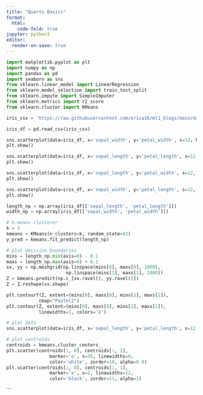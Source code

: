 ```yaml
---
title: "Quarto Basics"
format:
  html:
    code-fold: true
jupyter: python3
editor:
  render-on-save: true
---
```



```python
import matplotlib.pyplot as plt
import numpy as np
import pandas as pd
import seaborn as sns
from sklearn.linear_model import LinearRegression
from sklearn.model_selection import train_test_split
from sklearn.impute import SimpleImputer
from sklearn.metrics import r2_score
from sklearn.cluster import KMeans
```

```python
iris_csv = 'https://raw.githubusercontent.com/erica16/ml1_blogs/main/data/IRIS.csv'

iris_df = pd.read_csv(iris_csv)

sns.scatterplot(data=iris_df, x='sepal_width', y='petal_width', s=12, hue='species')
plt.show()

sns.scatterplot(data=iris_df, x='sepal_length', y='petal_length', s=12, hue='species')
plt.show()

sns.scatterplot(data=iris_df, x='sepal_length', y='petal_width', s=12, hue='species')
plt.show()

sns.scatterplot(data=iris_df, x='sepal_width', y='petal_length', s=12, hue='species')
plt.show()

length_np = np.array(iris_df[['sepal_length', 'petal_length']])
width_np = np.array(iris_df[['sepal_width', 'petal_width']])

```


```python
# k-means clusterer
k = 3
kmeans = KMeans(n_clusters=k, random_state=42)
y_pred = kmeans.fit_predict(length_np)

# plot decision boundaries
mins = length_np.min(axis=0) - 0.1
maxs = length_np.max(axis=0) + 0.1
xx, yy = np.meshgrid(np.linspace(mins[0], maxs[0], 1000),
                      np.linspace(mins[1], maxs[1], 1000))
Z = kmeans.predict(np.c_[xx.ravel(), yy.ravel()])
Z = Z.reshape(xx.shape)

plt.contourf(Z, extent=(mins[0], maxs[0], mins[1], maxs[1]),
            cmap="Pastel2")
plt.contour(Z, extent=(mins[0], maxs[0], mins[1], maxs[1]),
            linewidths=1, colors='k')

# plot data
sns.scatterplot(data=iris_df, x='sepal_length', y='petal_length', s=12, hue='species')

# plot centroids
centroids = kmeans.cluster_centers_
plt.scatter(centroids[:, 0], centroids[:, 1],
                marker='o', s=35, linewidths=8,
                color='white', zorder=10, alpha=0.9)
plt.scatter(centroids[:, 0], centroids[:, 1],
                marker='x', s=2, linewidths=12,
                color='black', zorder=11, alpha=1)
```
```
